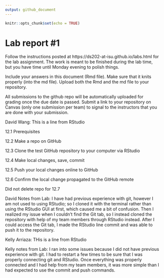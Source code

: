 ```yaml
---
output: github_document
---
```


<!-- README.md is generated from README.Rmd. Please edit the README.Rmd file -->


```r
knitr::opts_chunk$set(echo = TRUE)
```

# Lab report #1

Follow the instructions posted at https://ds202-at-isu.github.io/labs.html for the lab assignment. The work is meant to be finished during the lab time, but you have time until Monday evening to polish things.

Include your answers in this document (Rmd file). Make sure that it knits properly (into the md file). Upload both the Rmd and the md file to your repository.  

All submissions to the github repo will be automatically uploaded for grading once the due date is passed.
Submit a link to your repository on Canvas (only one submission per team) to signal to the instructors that you are done with your submission.

David Wang: This is a line from RStudio

12.1 Prerequisites

12.2 Make a repo on GitHub

12.3 Clone the test GitHub repository to your computer via RStudio

12.4 Make local changes, save, commit

12.5 Push your local changes online to GitHub

12.6 Confirm the local change propagated to the GitHub remote

Did not delete repo for 12.7

David Notes from Lab: I have had previous experience with git, however I am not used to using RStudio; so I cloned it with the terminal rather than using the RStudio GUI at first, which caused me a bit of confusion. Then I realized my issue when I couldn't find the Git tab, so I instead cloned the repository with help of my team members through RStudio instead. After I could access the Git tab, I made the RStudio line commit and was able to push it to the repository.

Kelly Arriaza: THis is a line from RStudio

Kelly notes from Lab: I ran into some issues because I did not have previous experience with git. I had to restart a few times to be sure that I was properly connecting git and RStudio. Once everything was properly connected and I had help from my team members, it was more simple than I had expected to use the commit and push commands.
